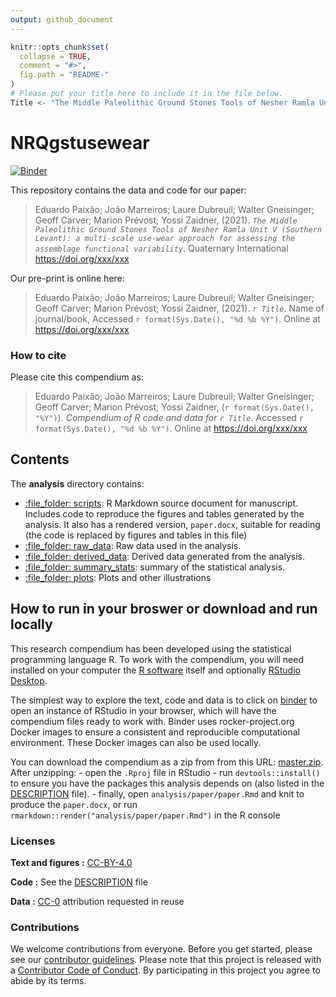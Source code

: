 ```yaml
---
output: github_document
---
```


<!-- README.md is generated from README.Rmd. Please edit that file -->

```r
knitr::opts_chunk$set(
  collapse = TRUE,
  comment = "#>",
  fig.path = "README-"
)
# Please put your title here to include it in the file below.
Title <- "The Middle Paleolithic Ground Stones Tools of Nesher Ramla Unit V (Southern Levant): a multi-scale use-wear approach for assessing the assemblage functional variability"
```

# NRQgstusewear

[![Binder](https://mybinder.org/badge_logo.svg)](https://mybinder.org/v2/gh/Paixao-E/NRQgstusewear/master?urlpath=rstudio)

This repository contains the data and code for our paper:

> Eduardo Paixão; João Marreiros; Laure Dubreuil; Walter Gneisinger; Geoff Carver; Marion Prévost; Yossi Zaidner, (2021). _`The Middle Paleolithic Ground Stones Tools of Nesher Ramla Unit V (Southern Levant): a multi-scale use-wear approach for assessing the assemblage functional variability`_. Quaternary International <https://doi.org/xxx/xxx>

Our pre-print is online here:

> Eduardo Paixão; João Marreiros; Laure Dubreuil; Walter Gneisinger; Geoff Carver; Marion Prévost; Yossi Zaidner, (2021). _`r Title`_. Name of journal/book, Accessed `r format(Sys.Date(), "%d %b %Y")`. Online at <https://doi.org/xxx/xxx>


### How to cite

Please cite this compendium as:

> Eduardo Paixão; João Marreiros; Laure Dubreuil; Walter Gneisinger; Geoff Carver; Marion Prévost; Yossi Zaidner, (`r format(Sys.Date(), "%Y")`). _Compendium of R code and data for `r Title`_. Accessed `r format(Sys.Date(), "%d %b %Y")`. Online at <https://doi.org/xxx/xxx>

## Contents

The **analysis** directory contains:

  - [:file\_folder: scripts](/analysis/paper): R Markdown source document
    for manuscript. Includes code to reproduce the figures and tables
    generated by the analysis. It also has a rendered version,
    `paper.docx`, suitable for reading (the code is replaced by figures
    and tables in this file)
  - [:file\_folder: raw_data](/analysis/raw_data): Raw data used in the analysis.
  - [:file\_folder: derived_data](/analysis/derived_data): Derived data generated from the analysis.
  - [:file\_folder: summary_stats](/analysis/summary_stats): summary of the statistical analysis.
  - [:file\_folder: plots](/analysis/plots): Plots and other
    illustrations

## How to run in your broswer or download and run locally

This research compendium has been developed using the statistical programming
language R. To work with the compendium, you will need
installed on your computer the [R software](https://cloud.r-project.org/)
itself and optionally [RStudio Desktop](https://rstudio.com/products/rstudio/download/).

The simplest way to explore the text, code and data is to click on
[binder](https://mybinder.org/v2/gh/Paixao-E/NRQgstusewear/master?urlpath=rstudio)
to open an instance of RStudio in your browser, which will have the
compendium files ready to work with. Binder uses rocker-project.org
Docker images to ensure a consistent and reproducible computational
environment. These Docker images can also be used locally.

You can download the compendium as a zip from from this URL:
[master.zip](/archive/master.zip). After unzipping:
- open the `.Rproj` file in RStudio
- run `devtools::install()` to ensure you have the packages this analysis depends on (also listed in the
[DESCRIPTION](/DESCRIPTION) file).
- finally, open `analysis/paper/paper.Rmd` and knit to produce the `paper.docx`, or run `rmarkdown::render("analysis/paper/paper.Rmd")` in the R console

### Licenses

**Text and figures :**  [CC-BY-4.0](http://creativecommons.org/licenses/by/4.0/)

**Code :** See the [DESCRIPTION](DESCRIPTION) file

**Data :** [CC-0](http://creativecommons.org/publicdomain/zero/1.0/) attribution requested in reuse

### Contributions

We welcome contributions from everyone. Before you get started, please see our [contributor guidelines](CONTRIBUTING.md). Please note that this project is released with a [Contributor Code of Conduct](CONDUCT.md). By participating in this project you agree to abide by its terms.

